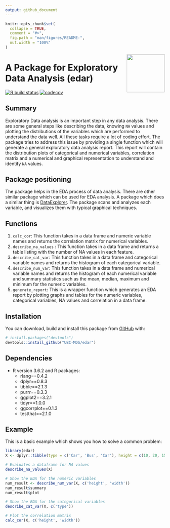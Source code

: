 ```yaml
---
output: github_document
---
```


<!-- README.md is generated from README.Rmd. Please edit that file -->

```r
knitr::opts_chunk$set(
  collapse = TRUE,
  comment = "#>",
  fig.path = "man/figures/README-",
  out.width = "100%"
)
```

<img src="img/edar.png" width="120" align = "right">

# A Package for Exploratory Data Analysis (edar)

<!-- badges: start -->
[![R build status](https://github.com/UBC-MDS/edar/workflows/R-CMD-check/badge.svg)](https://github.com/UBC-MDS/edar/actions)
[![codecov](https://codecov.io/gh/UBC-MDS/edar/branch/master/graph/badge.svg)](https://codecov.io/gh/UBC-MDS/edar)
<!-- badges: end -->

## Summary

Exploratory Data analysis is an important step in any data analysis. There are some general steps like describing the data, knowing `NA` values and plotting the distributions of the variables  which are performed to understand the data well. All these tasks require a lot of coding effort. The package tries to address this issue by providing a single function which will generate a general exploratory data analysis report. This report will contain the distribution plots of categorical and numerical variables, correlation matrix and a numerical and graphical representation to understand and identify `NA` values.

## Package positioning

The package helps in the EDA process of data analysis. There are other similar package which can be used for EDA analysis. A package which does a similar thing is [DataExplorer](https://www.rdocumentation.org/packages/DataExplorer/versions/0.8.1). The package scans and
analyzes each variable, and visualizes them with typical graphical techniques.

## Functions

1. `calc_cor`: This function takes in a data frame and numeric variable names and returns the correlation matrix for numerical variables.
2. `describe_na_values` : This function takes in a data frame and returns a table listing with the number of NA values in each feature.
3. `describe_cat_var`: This function takes in a data frame and categorical variable names and returns the histogram of each categorical variable.
4. `describe_num_var`: This function takes in a data frame and numerical variable names and returns the histogram of each numerical variable and summary statistics such as the mean, median, maximum and minimum for the numeric variables.
5. `generate_report`: This is a wrapper function which generates an EDA report by plotting graphs and tables for the numeric variables, categorical variables, NA values and correlation in a data frame.

## Installation

You can download, build and install this package from [GitHub](https://github.com/) with:

``` r
# install.packages("devtools")
devtools::install_github("UBC-MDS/edar")
```

## Dependencies
- R version 3.6.2 and R packages:
  - rlang==0.4.2
  - dplyr==0.8.3
  - tibble==2.1.3
  - purrr==0.3.3
  - ggplot2==3.2.1
  - tidyr==1.0.0
  - ggcorrplot==0.1.3
  - testthat==2.1.0 

## Example

This is a basic example which shows you how to solve a common problem:

```r
library(edar)
X <- dplyr::tibble(type = c('Car', 'Bus', 'Car'), height = c(10, 20, 15), width = c(10, 15, 13))

# Evaluates a dataframe for NA values
describe_na_values(X)

# Show the EDA for the numeric variables
num_result <- describe_num_var(X, c('height', 'width'))
num_result$summary
num_result$plot

# Show the EDA for the categorical variables
describe_cat_var(X, c('type'))

# Plot the correlation matrix
calc_cor(X, c('height', 'width'))
```
